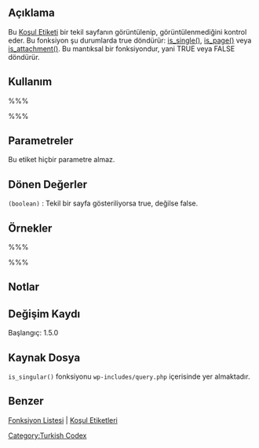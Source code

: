 {{Languages|
{{en|Function_Reference/is_singular}}
{{tr|Fonksiyon_Listesi/is_singular}}
}}
==Açıklama==
Bu [[tr:Koşul_Etiketleri|Koşul Etiketi]] bir tekil sayfanın görüntülenip, görüntülenmediğini kontrol eder. Bu fonksiyon şu durumlarda true döndürür: [[Function Reference/is single|is_single()]], [[Function Reference/is page|is_page()]] veya [[Function Reference/is attachment|is_attachment()]]. Bu mantıksal bir fonksiyondur, yani TRUE veya FALSE döndürür. 

==Kullanım==
%%%<?php is_singular(); ?>%%%

==Parametreler==
Bu etiket hiçbir parametre almaz.

==Dönen Değerler==
; <tt>(boolean)</tt> : Tekil bir sayfa gösteriliyorsa true, değilse false.

==Örnekler==
%%%
<?php
if ( is_singular() ) {
	// 1. reklamı göster
} else {
	// 2. reklamı göster
}
?>
%%%
==Notlar==

==Değişim Kaydı==
Başlangıç: 1.5.0

==Kaynak Dosya==
<!-- Need links to current source code files -->
<tt>is_singular()</tt> fonksiyonu <tt>wp-includes/query.php</tt> içerisinde yer almaktadır.

==Benzer==
{{Etiketler Kosul Etiketleri}}

[[tr:Fonksiyon_Listesi|Fonksiyon Listesi]] | [[tr:Kosul_Etiketleri|Koşul Etiketleri]]
[[Category:Turkish Codex]]